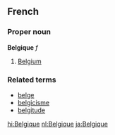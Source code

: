 ==French==
===Proper noun===
'''Belgique''' ''f''

# [[Belgium]]

===Related terms===
*[[belge]]
*[[belgicisme]]
*[[belgitude]]

[[hi:Belgique]]
[[nl:Belgique]]
[[ja:Belgique]]